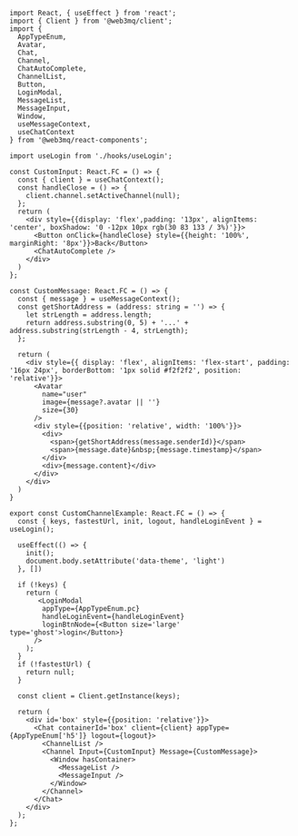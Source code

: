 ```tsx 
import React, { useEffect } from 'react';
import { Client } from '@web3mq/client';
import { 
  AppTypeEnum, 
  Avatar,
  Chat, 
  Channel, 
  ChatAutoComplete,
  ChannelList, 
  Button,
  LoginModal,
  MessageList,
  MessageInput,
  Window,
  useMessageContext,
  useChatContext
} from '@web3mq/react-components';

import useLogin from './hooks/useLogin';

const CustomInput: React.FC = () => {
  const { client } = useChatContext();
  const handleClose = () => {
    client.channel.setActiveChannel(null);
  };
  return (
    <div style={{display: 'flex',padding: '13px', alignItems: 'center', boxShadow: '0 -12px 10px rgb(30 83 133 / 3%)'}}>
      <Button onClick={handleClose} style={{height: '100%', marginRight: '8px'}}>Back</Button>
      <ChatAutoComplete />
    </div>
  )
};

const CustomMessage: React.FC = () => {
  const { message } = useMessageContext();
  const getShortAddress = (address: string = '') => {
    let strLength = address.length;
    return address.substring(0, 5) + '...' + address.substring(strLength - 4, strLength);
  };

  return (
    <div style={{ display: 'flex', alignItems: 'flex-start', padding: '16px 24px', borderBottom: '1px solid #f2f2f2', position: 'relative'}}>
      <Avatar
        name="user"
        image={message?.avatar || ''}
        size={30} 
      />
      <div style={{position: 'relative', width: '100%'}}>
        <div>
          <span>{getShortAddress(message.senderId)}</span>
          <span>{message.date}&nbsp;{message.timestamp}</span>
        </div>
        <div>{message.content}</div>
      </div>
    </div>
  )
}

export const CustomChannelExample: React.FC = () => {
  const { keys, fastestUrl, init, logout, handleLoginEvent } = useLogin();

  useEffect(() => {
    init();
    document.body.setAttribute('data-theme', 'light')
  }, [])

  if (!keys) {
    return (
       <LoginModal 
        appType={AppTypeEnum.pc}
        handleLoginEvent={handleLoginEvent}
        loginBtnNode={<Button size='large' type='ghost'>login</Button>}
      />
    );
  }
  if (!fastestUrl) {
    return null;
  }

  const client = Client.getInstance(keys);

  return (
    <div id='box' style={{position: 'relative'}}>
      <Chat containerId='box' client={client} appType={AppTypeEnum['h5']} logout={logout}>
        <ChannelList />
        <Channel Input={CustomInput} Message={CustomMessage}>
          <Window hasContainer>
            <MessageList />
            <MessageInput />
          </Window>
        </Channel>
      </Chat>
    </div>
  );
};
```